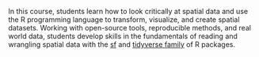 In this course, students learn how to look critically at spatial data and use the R programming language to transform, visualize, and create spatial datasets. Working with open-source tools, reproducible methods, and real world data, students develop skills in the fundamentals of reading and wrangling spatial data with the [sf](https://r-spatial.github.io/sf/) and [tidyverse family](https://www.tidyverse.org/) of R packages.
